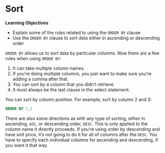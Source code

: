 # Sort

**Learning Objectives**

- Explain some of the rules related to using the `ORDER BY` clause
- Use the `ORDER BY` clause to sort data either in ascending or descending order

`ORDER BY` allows us to sort data by particular columns. Now there are a few rules when using `ORDER BY`:

1. It can take multiple column names.
2. If you're doing multiple columns, you just want to make sure you're adding a comma after that. 
3. You can sort by a column that you didn't retrieve. 
4. It must always be the last clause in the select statement. 

You can sort by column position. For example, sort by column 2 and 3:

```sql
ORDER BY 2,3
```

There are also some directions as with any type of sorting, either in ascending, `ASC`, or descending order, `DESC`. This is only applied to the column name it directly proceeds. If you're using order by descending and have unit price, it's not going to do it for all of columns after the `DESC`. You have to specify each individual columns for ascending and descending, if you want it that way.

